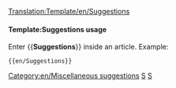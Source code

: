 <noinclude>[[Translation:Template/en/Suggestions]]</noinclude>{{en/Ambox| type  = content
| text  = <strong>Feature Suggestions</strong><br>If you have suggestions for new features, post them to the [http://www.tt-forums.net/viewforum.php?f=32 forum], where developers and other players will voice their opinions on your idea.  Only post them under [[en/Archive/Community/Requested features]] if you have first started a forum thread, and definitely don't create a separate page unless it's under your user page.
}}<includeonly>[[Category:en/Miscellaneous suggestions]]</includeonly><noinclude>

====Template:Suggestions usage====
Enter <nowiki>{{</nowiki>'''Suggestions'''<nowiki>}}</nowiki> inside an article. Example:
<pre>{{en/Suggestions}}</pre>

[[Category:en/Templates|S]][[Category:en/Message boxes|S]]</noinclude>
